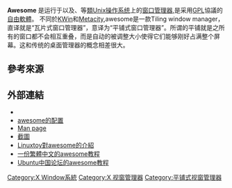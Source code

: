 {{Refimprove|time=2021-03-25T01:56:46+00:00}}
{{NoteTA|G1=IT|G2=FL}}
{{Infobox_Software |
  name = awesome 窗口管理器 |
  developer = Julien Danjou |
  logo = Awesome logo.png |
  screenshot = Awesome screenshot.png |
  screenshot size = 300px |
  caption = 显示多个终端界面的Awesome |
  released = {{Start date and age|2007|9|18}}<ref>[https://github.com/awesomeWM/awesome/releases/tag/v1.0 1.0 release tag]</ref> |
  latest_release_version = 4.3 |
  latest_release_date = {{Release date and age|2019|01|28}} |
  operating_system = [[Unix-like|Unix-like]] |
  programming_language = [[C語言|C]] 和 [[Lua|Lua]] |
  genre = [[窗口管理器|窗口管理器]] |
  license = [[GNU通用公共许可证|GNU通用公共许可证]] |
  website = {{URL|https://awesomewm.org/}} |
}}

'''Awesome ''' 是运行于{{lang|en|[[UNIX|UNIX]]}}以及{{lang|en|[[Linux|Linux]]}}、{{lang|en|[[FreeBSD|FreeBSD]]}}等[[類Unix|類Unix]][[操作系统|操作系统]]上的[[X窗口管理器|窗口管理器]],是采用[[GPL|GPL]]協議的[[自由軟體|自由軟體]]。 不同於[[KWin|KWin]]和[[Metacity|Metacity]],awesome是一款Tiling window manager，直译就是“瓦片式窗口管理器”，意译为“平铺式窗口管理器”。所谓的平铺就是之所有的窗口都不会相互重叠，而是自动的被调整大小使得它们能够刚好占满整个屏幕。这和传统的桌面管理器的概念相差很大。

== 參考來源 ==
{{reflist}}

== 外部連結 ==
* {{Official website}}
* [http://www.calmar.ws/awesome/ awesome的配置]{{Wayback|url=http://www.calmar.ws/awesome/ |date=20090525051002 }}
* [https://archive.is/20121208175523/http://manpages.ubuntu.com/manpages/hardy/man1/awesome.html Man page]
* [http://linux.softpedia.com/progScreenshots/awesome-Screenshot-31060.html 截圖]{{Wayback|url=http://linux.softpedia.com/progScreenshots/awesome-Screenshot-31060.html |date=20090217173123 }}
* [http://linuxtoy.org/archives/awesome.html Linuxtoy對awesome的介紹]{{Wayback|url=http://linuxtoy.org/archives/awesome.html |date=20090130042135 }}
* [http://hyperrate.com/topic-files-dir/40/6140-qJtcP3Odzi/awesome.html 一份繁體中文的awesome教程]{{Wayback|url=http://hyperrate.com/topic-files-dir/40/6140-qJtcP3Odzi/awesome.html |date=20111201184120 }}
* [http://wiki.ubuntu.org.cn/Awesome Ubuntu中国论坛的awesome教程]{{Wayback|url=http://wiki.ubuntu.org.cn/Awesome |date=20100608094304 }}

{{X_desktop_environments_and_window_managers}}
{{Computer software-stub}}

[[Category:X_Window系統|Category:X Window系統]]
[[Category:X_视窗管理器|Category:X 视窗管理器]]
[[Category:平铺式视窗管理器|Category:平铺式视窗管理器]]